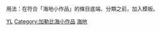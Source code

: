 {{hiddencat}}
{{Catnav|頁面分類|地理|地理小作品|美洲地理小作品|加勒比海小作品}}
{{Catnav|頁面分類|地理|国家|美洲国家|海地}}

用法：在符合「海地小作品」的條目底端、分類之前，加入'''{{tl|Haiti-stub}}'''模板。

[[Category:小作品类别|YL]]
[[Category:加勒比海小作品|Category:加勒比海小作品]]
[[Category:海地|]]